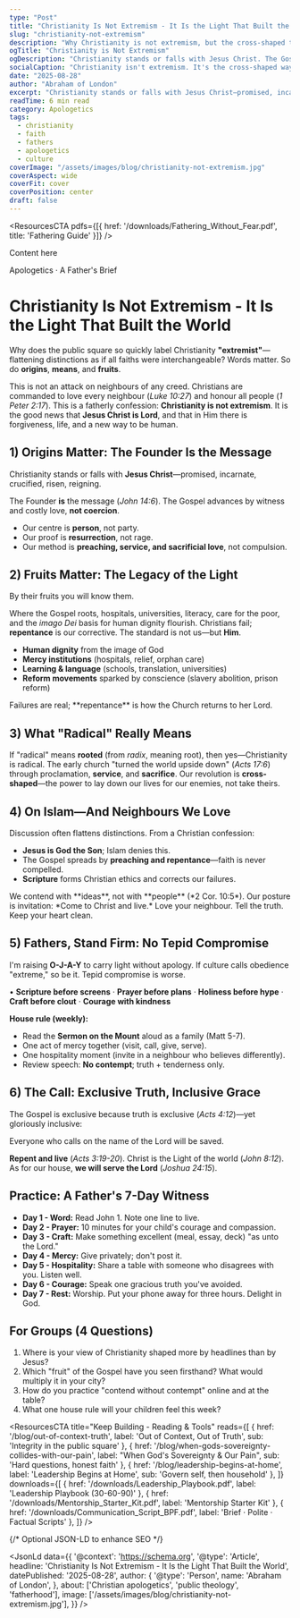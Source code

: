 ```yaml
---
type: "Post"
title: "Christianity Is Not Extremism - It Is the Light That Built the World"
slug: "christianity-not-extremism"
description: "Why Christianity is not extremism, but the cross-shaped truth that built institutions of mercy, learning, and justice."
ogTitle: "Christianity is Not Extremism"
ogDescription: "Christianity stands or falls with Jesus Christ. The Gospel advances by witness and costly love, not coercion."
socialCaption: "Christianity isn't extremism. It's the cross-shaped way of truth and tenderness that built hospitals, schools, and hope. Walk in the light."
date: "2025-08-28"
author: "Abraham of London"
excerpt: "Christianity stands or falls with Jesus Christ—promised, incarnate, crucified, risen, reigning. The Gospel advances by witness and costly love, not coercion."
readTime: 6 min read
category: Apologetics
tags: 
  - christianity
  - faith
  - fathers
  - apologetics
  - culture
coverImage: "/assets/images/blog/christianity-not-extremism.jpg"
coverAspect: wide
coverFit: cover
coverPosition: center
draft: false
---
```



<ResourcesCTA
  pdfs={[{ href: '/downloads/Fathering_Without_Fear.pdf', title: 'Fathering Guide' }]}
/>

<BrandFrame title="Legacy Tips" subtitle="Key Advice">
  Content here
</BrandFrame>

<HeroEyebrow>Apologetics · A Father's Brief</HeroEyebrow>

# Christianity Is Not Extremism - It Is the Light That Built the World

Why does the public square so quickly label Christianity **"extremist"**—flattening distinctions as if all faiths were interchangeable? Words matter. So do **origins**, **means**, and **fruits**.

This is not an attack on neighbours of any creed. Christians are commanded to love every neighbour (_Luke 10:27_) and honour all people (_1 Peter 2:17_). This is a fatherly confession: **Christianity is not extremism**. It is the good news that **Jesus Christ is Lord**, and that in Him there is forgiveness, life, and a new way to be human.

<Rule />

## 1) Origins Matter: The Founder Is the Message

Christianity stands or falls with **Jesus Christ**—promised, incarnate, crucified, risen, reigning.

<PullLine>The Founder **is** the message (*John 14:6*). The Gospel advances by witness and costly love, **not coercion**.</PullLine>

- Our centre is **person**, not party.
- Our proof is **resurrection**, not rage.
- Our method is **preaching, service, and sacrificial love**, not compulsion.

<Rule />

## 2) Fruits Matter: The Legacy of the Light

<Verse cite="Matthew 7:16">By their fruits you will know them.</Verse>

Where the Gospel roots, hospitals, universities, literacy, care for the poor, and the _imago Dei_ basis for human dignity flourish. Christians fail; **repentance** is our corrective. The standard is not us—but **Him**.

- **Human dignity** from the image of God
- **Mercy institutions** (hospitals, relief, orphan care)
- **Learning & language** (schools, translation, universities)
- **Reform movements** sparked by conscience (slavery abolition, prison reform)

<Caption>Failures are real; **repentance** is how the Church returns to her Lord.</Caption>

<Rule />

## 3) What "Radical" Really Means

If "radical" means **rooted** (from _radix_, meaning root), then yes—Christianity is radical. The early church "turned the world upside down" (_Acts 17:6_) through proclamation, **service**, and **sacrifice**. Our revolution is **cross-shaped**—the power to lay down our lives for our enemies, not take theirs.

<Rule />

## 4) On Islam—And Neighbours We Love

Discussion often flattens distinctions. From a Christian confession:

- **Jesus is God the Son**; Islam denies this.
- The Gospel spreads by **preaching and repentance**—faith is never compelled.
- **Scripture** forms Christian ethics and corrects our failures.

<Note tone="key" title="Contend without contempt">
  We contend with **ideas**, not with **people** (*2 Cor. 10:5*). Our posture is invitation: *Come to Christ and live.* Love your neighbour. Tell the truth. Keep your heart clean.
</Note>

<Rule />

## 5) Fathers, Stand Firm: No Tepid Compromise

I'm raising **O-J-A-Y** to carry light without apology. If culture calls obedience "extreme," so be it. Tepid compromise is worse.

<PullLine subtle>• **Scripture before screens** · **Prayer before plans** · **Holiness before hype** · **Craft before clout** · **Courage with kindness**</PullLine>

**House rule (weekly):**

- Read the **Sermon on the Mount** aloud as a family (Matt 5-7).
- One act of mercy together (visit, call, give, serve).
- One hospitality moment (invite in a neighbour who believes differently).
- Review speech: **No contempt**; truth + tenderness only.

<Rule />

## 6) The Call: Exclusive Truth, Inclusive Grace

The Gospel is exclusive because truth is exclusive (_Acts 4:12_)—yet gloriously inclusive:

<Verse cite="Romans 10:13">Everyone who calls on the name of the Lord will be saved.</Verse>

<PullLine>**Repent and live** (*Acts 3:19-20*). Christ is the Light of the world (*John 8:12*). As for our house, **we will serve the Lord** (*Joshua 24:15*).</PullLine>

<Rule />

## Practice: A Father's 7-Day Witness

- **Day 1 - Word:** Read John 1. Note one line to live.
- **Day 2 - Prayer:** 10 minutes for your child's courage and compassion.
- **Day 3 - Craft:** Make something excellent (meal, essay, deck) "as unto the Lord."
- **Day 4 - Mercy:** Give privately; don't post it.
- **Day 5 - Hospitality:** Share a table with someone who disagrees with you. Listen well.
- **Day 6 - Courage:** Speak one gracious truth you've avoided.
- **Day 7 - Rest:** Worship. Put your phone away for three hours. Delight in God.

<Rule />

## For Groups (4 Questions)

1. Where is your view of Christianity shaped more by headlines than by Jesus?
2. Which "fruit" of the Gospel have you seen firsthand? What would multiply it in your city?
3. How do you practice "contend without contempt" online and at the table?
4. What one house rule will your children feel this week?

<ResourcesCTA
  title="Keep Building - Reading & Tools"
  reads={[
    { href: '/blog/out-of-context-truth', label: 'Out of Context, Out of Truth', sub: 'Integrity in the public square' },
    { href: '/blog/when-gods-sovereignty-collides-with-our-pain', label: "When God's Sovereignty & Our Pain", sub: 'Hard questions, honest faith' },
    { href: '/blog/leadership-begins-at-home', label: 'Leadership Begins at Home', sub: 'Govern self, then household' },
  ]}
  downloads={[
    { href: '/downloads/Leadership_Playbook.pdf', label: 'Leadership Playbook (30-60-90)' },
    { href: '/downloads/Mentorship_Starter_Kit.pdf', label: 'Mentorship Starter Kit' },
    { href: '/downloads/Communication_Script_BPF.pdf', label: 'Brief · Polite · Factual Scripts' },
  ]}
/>

<ShareRow text="Christianity isn't extremism. It's the cross-shaped way of truth and tenderness that built hospitals, schools, and hope. Walk in the light." hashtags="Apologetics,Fatherhood,JesusIsLord,Culture" />

{/* Optional JSON-LD to enhance SEO */}

<JsonLd
  data={{
    '@context': 'https://schema.org',
    '@type': 'Article',
    headline: 'Christianity Is Not Extremism - It Is the Light That Built the World',
    datePublished: '2025-08-28',
author: {
      '@type': 'Person',
      name: 'Abraham of London',
    },
    about: ['Christian apologetics', 'public theology', 'fatherhood'],
    image: ['/assets/images/blog/christianity-not-extremism.jpg'],
  }}
/>

